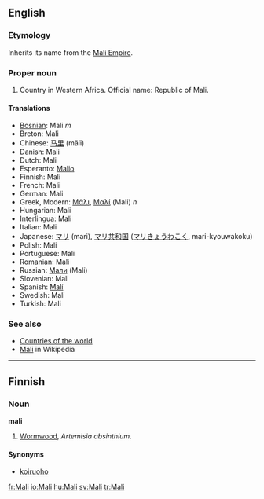 ==English==
===Etymology===
Inherits its name from the [[w:Mali Empire|Mali Empire]].

===Proper noun===
# Country in Western Africa. Official name: Republic of Mali.

====Translations====
*[[Bosnian]]: Mali ''m''
*Breton: Mali
*Chinese: [[马里]] (mǎlǐ)
*Danish: Mali
*Dutch: Mali
*Esperanto: [[Malio]]
*Finnish: Mali
*French: Mali
*German: Mali
*Greek, Modern: [[Μάλι]], [[Μαλί]] (Mali) ''n''
*Hungarian: Mali
*Interlingua: Mali
*Italian: Mali
*Japanese: [[マリ]] (mari), [[マリ共和国]] ([[マリきょうわこく]], mari-kyouwakoku)
*Polish: Mali
*Portuguese: Mali
*Romanian: Mali
*Russian: [[Мали]] (Mali)
*Slovenian: Mali
*Spanish: [[Malí]]
*Swedish: Mali
*Turkish: Mali

===See also===
*[[Countries of the world]]
*[[w:Mali|Mali]] in Wikipedia

----

==Finnish==

===Noun===
'''mali'''

# [[Wormwood]], ''Artemisia absinthium''.

====Synonyms====
*[[koiruoho]]

[[fr:Mali]]
[[io:Mali]]
[[hu:Mali]]
[[sv:Mali]]
[[tr:Mali]]